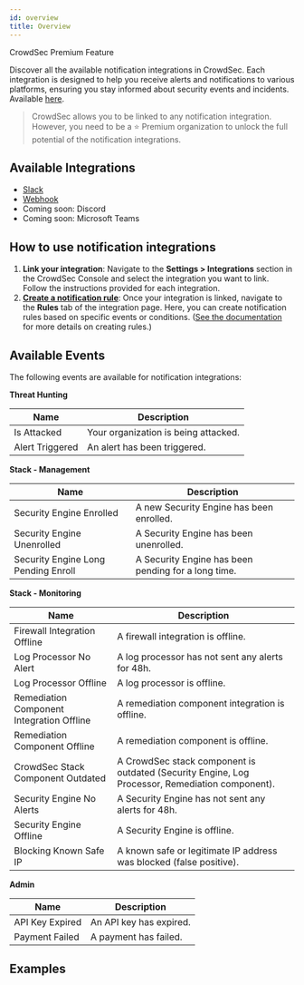 ```yaml
---
id: overview
title: Overview
---
```



<div className="mb-4">
    <Badge variant="premium">CrowdSec Premium Feature</Badge>
</div>


Discover all the available notification integrations in CrowdSec. Each integration is designed to help you receive alerts and notifications to various platforms, ensuring you stay informed about security events and incidents. Available [here](https://app.crowdsec.net/settings/integrations).

> CrowdSec allows you to be linked to any notification integration. However, you need to be a ⭐ Premium organization to unlock the full potential of the notification integrations.

## Available Integrations

- [Slack](/u/console/notification_integrations/slack)
- [Webhook](/u/console/notification_integrations/webhook)
- Coming soon: Discord
- Coming soon: Microsoft Teams

## How to use notification integrations

1. **Link your integration**: Navigate to the **Settings > Integrations** section in the CrowdSec Console and select the integration you want to link. Follow the instructions provided for each integration.
2. [**Create a notification rule**](/u/console/notification_integrations/rule): Once your integration is linked, navigate to the **Rules** tab of the integration page. Here, you can create notification rules based on specific events or conditions. ([See the documentation](/u/console/notification_integrations/rule) for more details on creating rules.)

## Available Events

The following events are available for notification integrations:

**Threat Hunting**

| Name | Description |
|------|-------------|  
Is Attacked | Your organization is being attacked. | 
Alert Triggered | An alert has been triggered. |



**Stack - Management**

| Name | Description |
|------|-------------|
Security Engine Enrolled | A new Security Engine has been enrolled. |
Security Engine Unenrolled | A Security Engine has been unenrolled. |
Security Engine Long Pending Enroll | A Security Engine has been pending for a long time. |

**Stack - Monitoring**

| Name | Description |
|------|-------------|
Firewall Integration Offline | A firewall integration is offline. |
Log Processor No Alert | A log processor has not sent any alerts for 48h. |
Log Processor Offline | A log processor is offline. |
Remediation Component Integration Offline | A remediation component integration is offline. |
Remediation Component Offline | A remediation component is offline. |
CrowdSec Stack Component Outdated | A CrowdSec stack component is outdated (Security Engine, Log Processor, Remediation component). |
Security Engine No Alerts | A Security Engine has not sent any alerts for 48h. |
Security Engine Offline | A Security Engine is offline. |
Blocking Known Safe IP | A known safe or legitimate IP address was blocked (false positive). |

**Admin**

| Name | Description |
|------|-------------|
API Key Expired | An API key has expired. |
Payment Failed | A payment has failed. |


## Examples